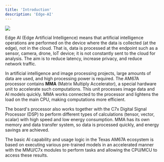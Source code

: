 ```yaml
---
title: 'Introduction'
description: 'Edge-AI'
---
```


<Frame>
  <img src="/images/o1-board/ai/edge-ai.png" />
</Frame>

Edge AI (Edge Artificial Intelligence) means that artificial intelligence operations are performed on the device where the data is collected (at the edge), not in the cloud. That is, data is processed at the endpoint such as a sensor, camera, drone, IoT device; it is not constantly sent to the cloud for analysis. The aim is to reduce latency, increase privacy, and reduce network traffic.

In artificial intelligence and image processing projects, large amounts of data are used, and high processing power is required.
The AM67A processor contains **MMA** (Matrix Multiply Accelerator), a special hardware unit to accelerate such computations.
This unit processes image data and AI models quickly. MMA works connected to the processor and lightens the load on the main CPU, making computations more efficient.

The board's processor also works together with the C7x Digital Signal Processor (DSP) to perform different types of calculations (tensor, vector, scalar) with high speed and low energy consumption.
MMA has its own memory and data transfer system, so data is processed quickly, and energy savings are achieved.

The basic AI capability and usage logic in the Texas AM67A ecosystem is based on executing various pre-trained models in an accelerated manner with the MMU/C7x modules to perform tasks and allowing the CPU/MCU to access these results.
